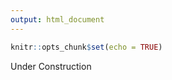 ```yaml
---
output: html_document
---
```


```r
knitr::opts_chunk$set(echo = TRUE)
```

Under Construction
